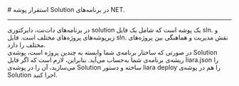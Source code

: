 

<Layout>
<Head>
<title>مستندات استقرار پوشه Solution در NET. - لیارا</title>
</Head>
# استقرار پوشه Solution در برنامه‌های NET.
<hr className="mb-2" />
در برنامه‌های دات‌نت، دایرکتوری solution یک پوشه است که شامل یک فایل <Important>sln.</Important> و زیرپوشه‌های پروژه‌های مختلف است. فایل  <Important>sln.</Important> نقش مدیریت و هماهنگی بین پروژه‌های مختلف را دارد.


<div className="h-2" />
در صورتی که ساختار برنامه‌ی شما وابسته به چندین پروژه است، پوشه‌ی Solution ریشه‌ی برنامه‌ی شما به‌حساب می‌آید. بنابراین، لازم است که اگر فایل <Important>liara.json</Important> را می‌سازید، آن را در پوشه‌ی Solution ساخته و دستور <Important>liara deploy</Important> را هم در پوشه‌ی Solution اجرا کنید.

<NextPage next="./deploy-dll-files" />

</Layout>